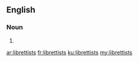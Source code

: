 ==English==

===Noun===
{{head|en|plural}}

# {{plural of|librettist|lang=en|nocat=1}}

[[ar:librettists]]
[[fr:librettists]]
[[ku:librettists]]
[[my:librettists]]